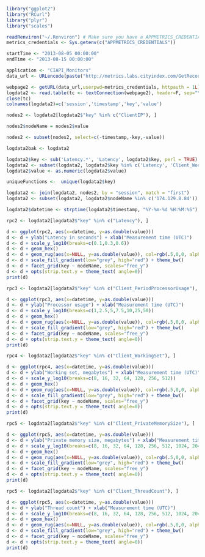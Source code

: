 ```r
library("ggplot2")
library("RCurl")
library("plyr")
library("scales")

readRenviron("~/.Renviron") # Make sure you have a APPMETRICS_CREDENTIALS=username:password entry
metrics_credentials <- Sys.getenv(c("APPMETRICS_CREDENTIALS"))
```

```r
startTime <- "2013-08-05 00:00:00"
endTime <- "2013-08-15 00:00:00"
```

```r
application <- "CIAPI_Monitors"
data_url <- URLencode(paste("http://metrics.labs.cityindex.com/GetRecords.ashx?Application=",application,"&StartTime=",startTime,'&EndTime=',endTime, sep = ''))

webpage2 <- getURL(data_url,userpwd=metrics_credentials, httpauth = 1L)
logdata2 <- read.table(tc <- textConnection(webpage2), header=F, sep="\t", fill=TRUE, as.is=c(1,4)); 
close(tc)
colnames(logdata2)=c('session','timestamp','key','value')
```

```r
nodes2 <- logdata2[logdata2$"key" %in% c("ClientIP"), ]

nodes2$nodeName = nodes2$value

nodes2 <- subset(nodes2, select=c(-timestamp,-key,-value))
```

```r
logdata2bak <- logdata2

logdata2$key <- sub('Latency.*', 'Latency', logdata2$key, perl = TRUE)
logdata2 <- subset(logdata2, logdata2$key %in% c('Latency', 'Client_WorkingSet', 'Client_PrivateMemorySize', 'Client_PeriodProcessorUsage', 'Client_ThreadCount'))
logdata2$value <- as.numeric(logdata2$value)

uniqueFunctions <-  unique(logdata2$key)

logdata2 <- join(logdata2, nodes2, by = "session", match = "first")
logdata2 <- subset(logdata2, logdata2$nodeName %in% c('174.129.8.84'))

logdata2$datetime <- strptime(logdata2$timestamp, "%Y-%m-%d %H:%M:%S")
```

```r
rpc2 <- logdata2[logdata2$"key" %in% c("Latency"), ]

d <- ggplot(rpc2, aes(x=datetime, y=as.double(value)))
d <- d + ylab("Latency in seconds") + xlab("Measurement time (UTC)")
d <- d + scale_y_log10(breaks=c(0.1,0.3,0.6))
d <- d + geom_hex()
d <- d + geom_rug(aes(x=NULL, y=as.double(value)), col=rgb(.5,0,0, alpha=.05))
d <- d + scale_fill_gradient(low="grey", high="red") + theme_bw()
d <- d + facet_grid(key ~ nodeName, scales="free_y")
d <- d + opts(strip.text.y = theme_text( angle=0))
print(d)
```

```r
rpc3 <- logdata2[logdata2$"key" %in% c("Client_PeriodProcessorUsage"), ]

d <- ggplot(rpc3, aes(x=datetime, y=as.double(value)))
d <- d + ylab("Processor usage") + xlab("Measurement time (UTC)")
d <- d + scale_y_log10(breaks=c(1,2.5,5,7.5,10,25,50))
d <- d + geom_hex()
d <- d + geom_rug(aes(x=NULL, y=as.double(value)), col=rgb(.5,0,0, alpha=.05))
d <- d + scale_fill_gradient(low="grey", high="red") + theme_bw()
d <- d + facet_grid(key ~ nodeName, scales="free_y")
d <- d + opts(strip.text.y = theme_text( angle=0))
print(d)
```

```r
rpc4 <- logdata2[logdata2$"key" %in% c("Client_WorkingSet"), ]

d <- ggplot(rpc4, aes(x=datetime, y=as.double(value)))
d <- d + ylab("Working set, megabytes") + xlab("Measurement time (UTC)")
d <- d + scale_y_log10(breaks=c(8, 16, 32, 64, 128, 256, 512))
d <- d + geom_hex()
d <- d + geom_rug(aes(x=NULL, y=as.double(value)), col=rgb(.5,0,0, alpha=.05))
d <- d + scale_fill_gradient(low="grey", high="red") + theme_bw()
d <- d + facet_grid(key ~ nodeName, scales="free_y")
d <- d + opts(strip.text.y = theme_text( angle=0))
print(d)
```

```r
rpc5 <- logdata2[logdata2$"key" %in% c("Client_PrivateMemorySize"), ]

d <- ggplot(rpc5, aes(x=datetime, y=as.double(value)))
d <- d + ylab("Private memory size, megabytes") + xlab("Measurement time (UTC)")
d <- d + scale_y_log10(breaks=c(8, 16, 32, 64, 128, 256, 512, 1024, 2048))
d <- d + geom_hex()
d <- d + geom_rug(aes(x=NULL, y=as.double(value)), col=rgb(.5,0,0, alpha=.05))
d <- d + scale_fill_gradient(low="grey", high="red") + theme_bw()
d <- d + facet_grid(key ~ nodeName, scales="free_y")
d <- d + opts(strip.text.y = theme_text( angle=0))
print(d)
```

```r
rpc5 <- logdata2[logdata2$"key" %in% c("Client_ThreadCount"), ]

d <- ggplot(rpc5, aes(x=datetime, y=as.double(value)))
d <- d + ylab("Thread count") + xlab("Measurement time (UTC)")
d <- d + scale_y_log10(breaks=c(8, 16, 32, 64, 128, 256, 512, 1024, 2048))
d <- d + geom_hex()
d <- d + geom_rug(aes(x=NULL, y=as.double(value)), col=rgb(.5,0,0, alpha=.05))
d <- d + scale_fill_gradient(low="grey", high="red") + theme_bw()
d <- d + facet_grid(key ~ nodeName, scales="free_y")
d <- d + opts(strip.text.y = theme_text( angle=0))
print(d)
```